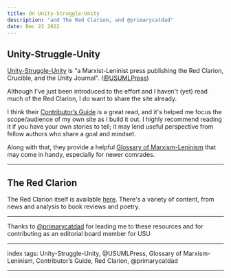 ```yaml
---
title: On Unity-Struggle-Unity
description: "and The Red Clarion, and @primarycatdad"
date: Dec 22 2022
---
```


## Unity-Struggle-Unity

[Unity-Struggle-Unity](https://unity-struggle-unity.org/) is "a Marxist-Leninist press publishing the Red Clarion, Crucible, and the Unity Journal". ([@USUMLPress](https://twitter.com/USUMLPress))

Although I've just been introduced to the effort and I haven't (yet) read much of the Red Clarion, I do want to share the site already.

I think their [Contributor’s Guide](https://unity-struggle-unity.org/submissions/contributors-guide-the-red-clarion) is a great read, and it's helped me focus the scope/audience of my own site as I build it out. I highly recommend reading it if you have your own stories to tell; it may lend useful perspective from fellow authors who share a goal and mindset.

Along with that, they provide a helpful [Glossary of Marxism-Leninism](https://unity-struggle-unity.org/glossary-of-marxism-leninism/) that may come in handy, especially for newer comrades.

---

## The Red Clarion

The Red Clarion itself is available [here](https://unity-struggle-unity.org/clarion/). There's a variety of content, from news and analysis to book reviews and poetry.

---

Thanks to [@primarycatdad](https://twitter.com/primarycatdad) for leading me to these resources and for contributing as an editorial board member for USU

---

index tags: Unity-Struggle-Unity, @USUMLPress, Glossary of Marxism-Leninism, Contributor’s Guide, Red Clarion, @primarycatdad

---